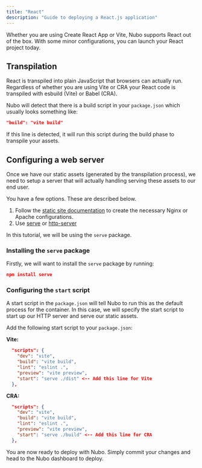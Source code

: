 ```yaml
---
title: "React"
description: "Guide to deploying a React.js application"
---
```


Whether you are using Create React App or Vite, Nubo supports React out of the box. With some minor configurations, you can launch your React project today.

## Transpilation

React is transpiled into plain JavaScript that browsers can actually run. Regardless of whether you are using Vite or CRA your React code is transpiled with esbuild (Vite) or Babel (CRA).

Nubo will detect that there is a build script in your `package.json` which usually looks something like:

```json
"build": "vite build"
```

If this line is detected, it will run this script during the build phase to transpile your assets.

## Configuring a web server

Once we have our static assets (generated by the transpilation process), we need to setup a server that will actually handling serving these assets to our end user.

You have a few options. These are described below.

1. Follow the [static site documentation](/languages/static) to create the necessary Nginx or Apache configurations.
2. Use [serve](https://www.npmjs.com/package/serve) or [http-server](https://www.npmjs.com/package/http-server)

In this tutorial, we will be using the `serve` package.

### Installing the `serve` package

Firstly, we will want to install the `serve` package by running:

```json
npm install serve
```

### Configuring the `start` script

A start script in the `package.json` will tell Nubo to run this as the default process for the container. In this case, we will specify the start script to start up our HTTP server and serve our static assets.

Add the following start script to your `package.json`:

**Vite:**

```json
  "scripts": {
    "dev": "vite",
    "build": "vite build",
    "lint": "eslint .",
    "preview": "vite preview",
    "start": "serve ./dist" <-- Add this line for Vite
  },
```

**CRA:**

```json
  "scripts": {
    "dev": "vite",
    "build": "vite build",
    "lint": "eslint .",
    "preview": "vite preview",
    "start": "serve ./build" <-- Add this line for CRA
  },
```

You are now ready to deploy with Nubo. Simply commit your changes and head to the Nubo dashboard to deploy.
